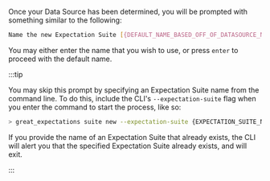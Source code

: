 
Once your Data Source has been determined, you will be prompted with something similar to the following:

```bash title="Terminal output"
Name the new Expectation Suite [{DEFAULT_NAME_BASED_OFF_OF_DATASOURCE_NAME}]:
```

You may either enter the name that you wish to use, or press `enter` to proceed with the default name.

:::tip

You may skip this prompt by specifying an Expectation Suite name from the command line.  To do this, include the CLI's `--expectation-suite` flag when you enter the command to start the process, like so:

```bash title="Terminal input"
> great_expectations suite new --expectation-suite {EXPECTATION_SUITE_NAME}
```

If you provide the name of an Expectation Suite that already exists, the CLI will alert you that the specified Expectation Suite already exists, and will exit.

:::
